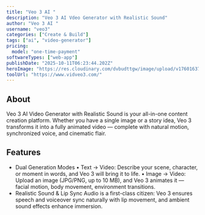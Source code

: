 ```yaml
---
title: "Veo 3 AI "
description: "Veo 3 AI Vdeo Generator with Realistic Sound"
author: "Veo 3 AI "
username: "veo3"
categories: ["Create & Build"]
tags: ["ai", "video-generator"]
pricing:
  model: "one-time-payment"
softwareTypes: ["web-app"]
publishDate: "2025-10-11T06:23:44.202Z"
heroImage: "https://res.cloudinary.com/dvbudttgw/image/upload/v1760163721/tky8mvjoobaeu1zpiam4.jpg"
toolUrl: "https://www.vidveo3.com/"
---
```

## About
Veo 3 AI Video Generator with Realistic Sound is your all-in-one content creation platform. Whether you have a single image or a story idea, Veo 3 transforms it into a fully animated video — complete with natural motion, synchronized voice, and cinematic flair.

## Features
- Dual Generation Modes
• Text → Video: Describe your scene, character, or moment in words, and Veo 3 will bring it to life.
• Image → Video: Upload an image (JPG/PNG, up to 10 MB), and Veo 3 animates it — facial motion, body movement, environment transitions.
- Realistic Sound & Lip Sync
Audio is a first-class citizen: Veo 3 ensures speech and voiceover sync naturally with lip movement, and ambient sound effects enhance immersion.
